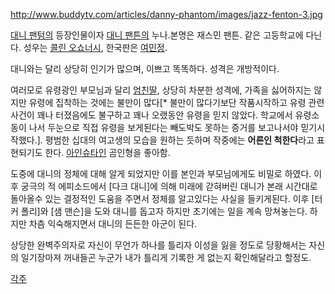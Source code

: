 http://www.buddytv.com/articles/danny-phantom/images/jazz-fenton-3.jpg

[[대니 팬텀]]의 등장인물이자 [[대니 팬튼]]의 누나.본명은 재스민 팬튼. 같은 고등학교에 다닌다. 
성우는 [[콜린 오쇼너시]], 한국판은 [[여민정]].

대니와는 달리 상당히 인기가 많으며, 이쁘고 똑똑하다. 성격은 개방적이다.

여러모로 유령광인 부모님과 달리 [[엄친딸]], 상당히 차분한 성격에, 가족을 싫어하지는 않지만 유령에 집착하는 것에는 불만이 많다[* 불만이 많다기보단 작품시작하고 유령 관련사건이 꽤나 터졌음에도 불구하고 꽤나 오랬동안 유령을 믿지 않았다. 학교에서 유령소동이 나서 두눈으로 직접 유령을 보게된다는 빼도박도 못하는 증거를 보고나서야 믿기시작했다.]. 평범한 십대의 여고생의 모습을 원하는 듯하며 작중에는 '''어른인 척한다'''라고 표현되기도 한다. [[아인슈타인]] 곰인형을 좋아함.

도중에 대니의 정체에 대해 알게 되었지만 이를 본인과 부모님에게도 비밀로 하였다. 이후 궁극의 적 에피소드에서 [다크 대니]에 의해 미래에 갇혀버린 대니가 본래 시간대로 돌아올수 있는 결정적인 도움을 주면서 정체를 알고있다는 사실을 들키게된다. 이후 [터커 폴리]와 [샘 맨슨]을 도와 대니를 돕고자 하지만 초기에는 일을 계속 망쳐놓는다. 하지만 차츰 익숙해지면서 대니의 든든한 아군이 된다.

상당한 완벽주의자로 자신이 무언가 하나를 틀리자 이성을 잃을 정도로 당황해서는 자신의 일기장마져 꺼내들곤 누군가 내가 틀리게 기록한 게 없는지 확인해달라고 할정도.

[[각주]]
